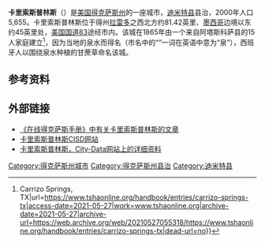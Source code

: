 {{Infobox city|chinese_name=卡里索斯普林斯
|official_name            = {{lang|en|City of Carrizo Springs}}
|image_map                = TXMap-doton-CarrizoSprings.PNG
|mapsize                  = 250px|subdivision_type         = [[国家列表|国家]]
|subdivision_name         = [[美国|美国]]
|subdivision_type1        = [[美国行政区划|州]]
|subdivision_name1        = [[得克萨斯州|得克萨斯州]]
|subdivision_type2        = [[得克萨斯州各县列表|县]]
|subdivision_name2        = [[迪米特县|迪米特县]]
|leader_title             = [[市长|市长]]
|leader_name              = [[拉尔夫·萨利纳斯|拉尔夫·萨利纳斯]] |
|area_total           = 8.1
|area_land            = 8.1
|area_water           = 0.0
|area_total_sq_mi         = 3.1
|area_land_sq_mi          = 3.1
|area_water_sq_mi         = 0.0
|elevation_m              = 184
|elevation_ft             = 604
|latd = 28 |latm = 31 |lats = 36 |latNS = N
|longd = 99 |longm = 51 |longs = 45 |longEW = W
|population_as_of         =2006年
|population_total         = 5,682|
|timezone                 =CST
|utc_offset               = -6
|timezone_DST             = CDT
|utc_offset_DST           = -5 |
|website                  = [http://www.dimmitcountytx.com/]
|postal_code_type         = ZIP code
|postal_code              = 78834
|area_code                = 830
}}
'''卡里索斯普林斯'''（{{lang|en|Carrizo Springs}}）是[[美国|美国]][[得克萨斯州|得克萨斯州]]的一座城市，[[迪米特县|迪米特县]]县治，2000年人口5,655。卡里索斯普林斯位于得州[[拉雷多_(得克萨斯州)|拉雷多]]之西北方约81.42英里、[[墨西哥|墨西哥]]边境以东约45英里处，[[美国国道83|美国国道83]]途经市内。该城在1865年由一个来自阿塔斯科萨县的15人家庭建立<ref>{{Cite web|title=TSHA {{!}} Carrizo Springs, TX|url=https://www.tshaonline.org/handbook/entries/carrizo-springs-tx|access-date=2021-05-27|work=www.tshaonline.org|archive-date=2021-05-27|archive-url=https://web.archive.org/web/20210527055318/https://www.tshaonline.org/handbook/entries/carrizo-springs-tx|dead-url=no}}</ref>，因为当地的泉水而得名（市名中的“{{lang|en|springs}}”一词在英语中意为“泉”），西班牙人以围绕泉水种植的甘蔗草命名该城。

== 参考资料 ==
<references />

==外部链接==
* [http://www.tshaonline.org/handbook/online/articles/hfc02 《在线得克萨斯手册》中有关卡里索斯普林斯的文章] {{Wayback|url=http://www.tshaonline.org/handbook/online/articles/hfc02 |date=20200819120946 }}
*[http://www.cscisd.net/ 卡里索斯普林斯CISD网站]{{Wayback|url=http://www.cscisd.net/ |date=20120204233320 }}
*[http://www.city-data.com/city/Carrizo-Springs-Texas.html 卡里索斯普林斯，City-Data网站上的详细资料] {{Wayback|url=http://www.city-data.com/city/Carrizo-Springs-Texas.html |date=20200218222237 }}
{{Mapit-US-cityscale|28.526699|-99.862423}}

{{DEFAULTSORT:Carrizo Springs}}
[[Category:得克萨斯州城市|Category:得克萨斯州城市]]
[[Category:得克萨斯州县治|Category:得克萨斯州县治]]
[[Category:迪米特县|Category:迪米特县]]